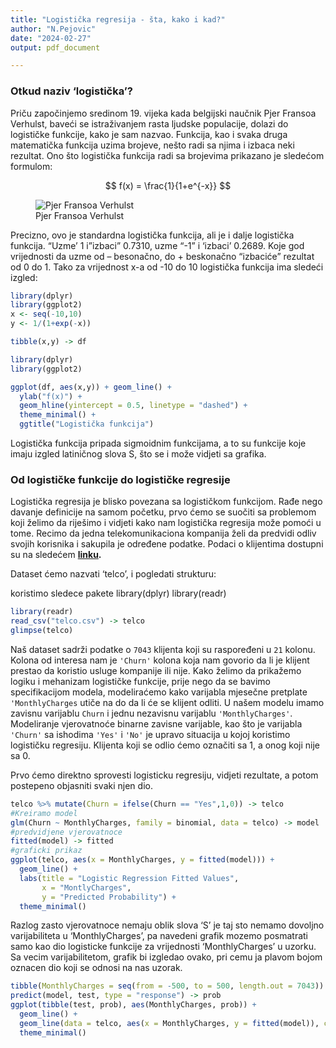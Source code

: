 ---
title: "Logistička regresija - šta, kako i kad?"
author: "N.Pejovic"
date: "2024-02-27"
output: pdf_document

---


### Otkud naziv 'logistička'?

Priču započinjemo sredinom 19. vijeka kada belgijski naučnik Pjer Fransoa Verhulst, baveći se istraživanjem rasta ljudske populacije, dolazi do logističke funkcije, kako je sam nazvao. Funkcija, kao i svaka druga matematička funkcija uzima brojeve, nešto radi sa njima i izbaca neki rezultat. Ono što logistička funkcija radi sa brojevima prikazano je sledećom formulom:

$$
f(x) = \frac{1}{1+e^{-x}}
$$

![Pjer Fransoa Verhulst](C:/Users/Nikola/Desktop/pFv.jpg)

Precizno, ovo je standardna logistička funkcija, ali je i dalje logistička funkcija. "Uzme' 1 i "izbaci" 0.7310, uzme "-1" i 'izbaci' 0.2689. Koje god vrijednosti da uzme od – besonačno, do + beskonačno "izbaciće" rezultat od 0 do 1. Tako za vrijednost x-a od -10 do 10 logistička funkcija ima sledeći izgled:

```{r logisticka_funkcija, echo = FALSE, message = FALSE}
library(dplyr)
library(ggplot2)
x <- seq(-10,10)
y <- 1/(1+exp(-x))

tibble(x,y) -> df

library(dplyr)
library(ggplot2)

ggplot(df, aes(x,y)) + geom_line() +
  ylab("f(x)") +
  geom_hline(yintercept = 0.5, linetype = "dashed") +
  theme_minimal() +
  ggtitle("Logistička funkcija")
```
Logistička funkcija pripada sigmoidnim funkcijama, a to su funkcije koje imaju izgled latiničnog slova S, što se i može vidjeti sa grafika. 

### Od logističke funkcije do logističke regresije

Logistička regresija je blisko povezana sa logističkom funkcijom. Rađe nego davanje definicije na samom početku, prvo ćemo se suočiti sa problemom koji želimo da riješimo i vidjeti kako nam logistička regresija može pomoći u tome. Recimo da jedna telekomunikaciona kompanija želi da predvidi odliv svojih korisnika i sakupila je određene podatke. Podaci o klijentima dostupni su na sledećem __[linku](https://www.kaggle.com/datasets/blastchar/telco-customer-churn).__

Dataset ćemo nazvati 'telco', i pogledati strukturu:

koristimo sledece pakete
library(dplyr)
library(readr)

```{r telco, message = FALSE}
library(readr)
read_csv("telco.csv") -> telco
glimpse(telco)
```

Naš dataset sadrži podatke o ```7043``` klijenta koji su raspoređeni u `21` kolonu. Kolona od interesa nam je `'Churn'` kolona koja nam govorio da li je klijent prestao da koristio usluge kompanije ili nije. Kako želimo da prikažemo logiku i mehanizam logističke funkcije, prije nego da se bavimo specifikacijom modela, modeliraćemo kako varijabla mjesečne pretplate `'MonthlyCharges` utiče na do da li će se klijent odliti. U našem modelu imamo zavisnu varijablu `Churn` i jednu nezavisnu varijablu `'MonthlyCharges'`. Modeliranje vjerovatnoće binarne zavisne varijable, kao što je varijabla `'Churn'` sa ishodima `'Yes'` i `'No'` je upravo situacija u kojoj koristimo logističku regresiju. Klijenta koji se odlio ćemo označiti sa 1, a onog koji nije sa 0.

Prvo ćemo direktno sprovesti logisticku regresiju, vidjeti rezultate, a potom postepeno objasniti svaki njen dio.

```{r logistic_regression, message = FALSE}
telco %>% mutate(Churn = ifelse(Churn == "Yes",1,0)) -> telco
#Kreiramo model
glm(Churn ~ MonthlyCharges, family = binomial, data = telco) -> model
#predvidjene vjerovatnoce
fitted(model) -> fitted
#graficki prikaz
ggplot(telco, aes(x = MonthlyCharges, y = fitted(model))) +
  geom_line() +
  labs(title = "Logistic Regression Fitted Values",
       x = "MontlyCharges",
       y = "Predicted Probability") +
  theme_minimal()
```

Razlog zasto vjerovatnoce nemaju oblik slova 'S' je taj sto nemamo dovoljno varijabiliteta u 'MonthlyCharges', pa navedeni grafik mozemo posmatrati samo kao dio logisticke funkcije za vrijednosti 'MonthlyCharges' u uzorku. Sa vecim varijabilitetom, grafik bi izgledao ovako, pri cemu ja plavom bojom oznacen dio koji se odnosi na nas uzorak. 

```{r regression_full, message = FALSE, warning = FALSE}
tibble(MonthlyCharges = seq(from = -500, to = 500, length.out = 7043)) -> test
predict(model, test, type = "response") -> prob
ggplot(tibble(test, prob), aes(MonthlyCharges, prob)) + 
  geom_line() +
  geom_line(data = telco, aes(x = MonthlyCharges, y = fitted(model)), color = "blue", size = 2) +
  theme_minimal()
```








